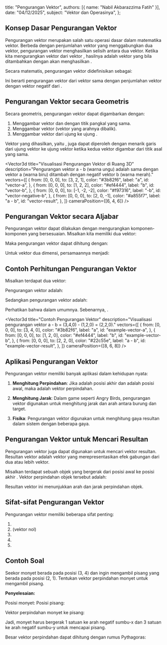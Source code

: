 
  title: "Pengurangan Vektor",
  authors: [{ name: "Nabil Akbarazzima Fatih" }],
  date: "04/12/2025",
  subject: "Vektor dan Operasinya",
};

## Konsep Dasar Pengurangan Vektor

Pengurangan vektor merupakan salah satu operasi dasar dalam matematika vektor. Berbeda dengan penjumlahan vektor yang menggabungkan dua vektor, pengurangan vektor menghasilkan selisih antara dua vektor. Ketika kita mengurangkan vektor <InlineMath math="\vec{b}" /> dari vektor <InlineMath math="\vec{a}" />, hasilnya adalah vektor yang bila ditambahkan dengan <InlineMath math="\vec{b}" /> akan menghasilkan <InlineMath math="\vec{a}" />.

Secara matematis, pengurangan vektor didefinisikan sebagai:

<BlockMath math="\vec{a} - \vec{b} = \vec{a} + (-\vec{b})" />

Ini berarti pengurangan vektor <InlineMath math="\vec{b}" /> dari vektor <InlineMath math="\vec{a}" /> sama dengan penjumlahan vektor <InlineMath math="\vec{a}" /> dengan vektor negatif dari <InlineMath math="\vec{b}" />.

## Pengurangan Vektor secara Geometris

Secara geometris, pengurangan vektor <InlineMath math="\vec{a} - \vec{b}" /> dapat digambarkan dengan:

1. Menggambar vektor <InlineMath math="\vec{a}" /> dan <InlineMath math="\vec{b}" /> dengan titik pangkal yang sama.
2. Menggambar vektor <InlineMath math="-\vec{b}" /> (vektor <InlineMath math="\vec{b}" /> yang arahnya dibalik).
3. Menggambar vektor dari ujung <InlineMath math="\vec{b}" /> ke ujung <InlineMath math="\vec{a}" />.

Vektor yang dihasilkan, yaitu <InlineMath math="\vec{a} - \vec{b}" />, juga dapat diperoleh dengan menarik garis dari ujung vektor <InlineMath math="\vec{b}" /> ke ujung vektor <InlineMath math="\vec{a}" /> ketika kedua vektor digambar dari titik asal yang sama.

<Vector3d
  title="Visualisasi Pengurangan Vektor di Ruang 3D"
  description="Pengurangan vektor a - b (warna ungu) adalah sama dengan vektor a (warna biru) ditambah dengan negatif vektor b (warna merah)."
  vectors={[
    {
      from: [0, 0, 0],
      to: [3, 2, 1],
      color: "#3b82f6",
      label: "a",
      id: "vector-a",
    },
    {
      from: [0, 0, 0],
      to: [1, 2, 2],
      color: "#ef4444",
      label: "b",
      id: "vector-b",
    },
    {
      from: [0, 0, 0],
      to: [-1, -2, -2],
      color: "#f97316",
      label: "-b",
      id: "vector-negative-b",
    },
    {
      from: [0, 0, 0],
      to: [2, 0, -1],
      color: "#a855f7",
      label: "a - b",
      id: "vector-result",
    },
  ]}
  cameraPosition={[6, 4, 6]}
/>

## Pengurangan Vektor secara Aljabar

Pengurangan vektor dapat dilakukan dengan mengurangkan komponen-komponen yang bersesuaian. Misalkan kita memiliki dua vektor:

<div className="flex flex-col gap-4">
  <BlockMath math="\vec{a} = (a_1, a_2, a_3)" />
  <BlockMath math="\vec{b} = (b_1, b_2, b_3)" />
</div>

Maka pengurangan vektor <InlineMath math="\vec{a} - \vec{b}" /> dapat dihitung dengan:

<BlockMath math="\vec{a} - \vec{b} = (a_1 - b_1, a_2 - b_2, a_3 - b_3)" />

Untuk vektor dua dimensi, persamaannya menjadi:

<BlockMath math="\vec{a} - \vec{b} = (a_1 - b_1, a_2 - b_2)" />

## Contoh Perhitungan Pengurangan Vektor

Misalkan terdapat dua vektor:

<div className="flex flex-col gap-4">
  <BlockMath math="\vec{a} = (3, 4)" />
  <BlockMath math="\vec{b} = (1, 2)" />
</div>

Pengurangan vektor <InlineMath math="\vec{a} - \vec{b}" /> adalah:

<BlockMath math="\vec{a} - \vec{b} = (3, 4) - (1, 2) = (3-1, 4-2) = (2, 2)" />

Sedangkan pengurangan vektor <InlineMath math="\vec{b} - \vec{a}" /> adalah:

<BlockMath math="\vec{b} - \vec{a} = (1, 2) - (3, 4) = (1-3, 2-4) = (-2, -2)" />

Perhatikan bahwa <InlineMath math="\vec{a} - \vec{b} \neq \vec{b} - \vec{a}" /> dalam umumnya. Sebenarnya, <InlineMath math="\vec{a} - \vec{b} = -(\vec{b} - \vec{a})" />.

<Vector3d
  title="Contoh Pengurangan Vektor"
  description="Visualisasi pengurangan vektor a - b = (3,4,0) - (1,2,0) = (2,2,0)."
  vectors={[
    {
      from: [0, 0, 0],
      to: [3, 4, 0],
      color: "#3b82f6",
      label: "a",
      id: "example-vector-a",
    },
    {
      from: [0, 0, 0],
      to: [1, 2, 0],
      color: "#ef4444",
      label: "b",
      id: "example-vector-b",
    },
    {
      from: [0, 0, 0],
      to: [2, 2, 0],
      color: "#22c55e",
      label: "a - b",
      id: "example-vector-result",
    },
  ]}
  cameraPosition={[8, 6, 8]}
/>

## Aplikasi Pengurangan Vektor

Pengurangan vektor memiliki banyak aplikasi dalam kehidupan nyata:

1. **Menghitung Perpindahan**: Jika <InlineMath math="\vec{a}" /> adalah posisi akhir dan <InlineMath math="\vec{b}" /> adalah posisi awal, maka <InlineMath math="\vec{a} - \vec{b}" /> adalah vektor perpindahan.

2. **Menghitung Jarak**: Dalam game seperti Angry Birds, pengurangan vektor digunakan untuk menghitung jarak dan arah antara burung dan target.

3. **Fisika**: Pengurangan vektor digunakan untuk menghitung gaya resultan dalam sistem dengan beberapa gaya.

## Pengurangan Vektor untuk Mencari Resultan

Pengurangan vektor juga dapat digunakan untuk mencari vektor resultan. Resultan vektor adalah vektor yang merepresentasikan efek gabungan dari dua atau lebih vektor.

Misalkan terdapat sebuah objek yang bergerak dari posisi awal <InlineMath math="\vec{p}_1" /> ke posisi akhir <InlineMath math="\vec{p}_2" />. Vektor perpindahan objek tersebut adalah:

<BlockMath math="\vec{d} = \vec{p}_2 - \vec{p}_1" />

Resultan vektor ini menunjukkan arah dan jarak perpindahan objek.

## Sifat-sifat Pengurangan Vektor

Pengurangan vektor memiliki beberapa sifat penting:

1. <InlineMath math="\vec{a} - \vec{b} = \vec{a} + (-\vec{b})" />
2. <InlineMath math="\vec{a} - \vec{a} = \vec{0}" /> (vektor nol)
3. <InlineMath math="\vec{a} - \vec{0} = \vec{a}" />
4. <InlineMath math="\vec{0} - \vec{a} = -\vec{a}" />
5. <InlineMath math="\vec{a} - \vec{b} = -(\vec{b} - \vec{a})" />

## Contoh Soal

Seekor monyet berada pada posisi (3, 4) dan ingin mengambil pisang yang berada pada posisi (2, 1). Tentukan vektor perpindahan monyet untuk mengambil pisang.

**Penyelesaian:**

Posisi monyet: <InlineMath math="\vec{m} = (3, 4)" />
Posisi pisang: <InlineMath math="\vec{p} = (2, 1)" />

Vektor perpindahan monyet ke pisang:

<BlockMath math="\vec{d} = \vec{p} - \vec{m} = (2, 1) - (3, 4) = (2-3, 1-4) = (-1, -3)" />

Jadi, monyet harus bergerak 1 satuan ke arah negatif sumbu-x dan 3 satuan ke arah negatif sumbu-y untuk mencapai pisang.

Besar vektor perpindahan dapat dihitung dengan rumus Pythagoras:

<BlockMath math="|\vec{d}| = \sqrt{(-1)^2 + (-3)^2} = \sqrt{1 + 9} = \sqrt{10} \approx 3,16" />
